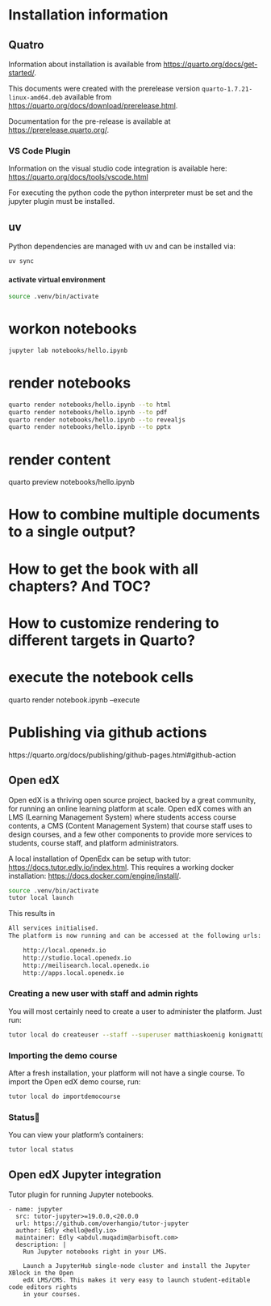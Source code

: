 # Installation information
## Quatro
Information about installation is available from
<https://quarto.org/docs/get-started/>.

This documents were created with the prerelease version `quarto-1.7.21-linux-amd64.deb` available from 
<https://quarto.org/docs/download/prerelease.html>.

Documentation for the pre-release is available at 
<https://prerelease.quarto.org/>.

### VS Code Plugin
Information on the visual studio code integration is available here:
<https://quarto.org/docs/tools/vscode.html>

For executing the python code the python interpreter must be set and the jupyter plugin must be installed.


## uv
Python dependencies are managed with uv and can be installed via:
```bash
uv sync
```

#### activate virtual environment
```bash
source .venv/bin/activate
```

# workon notebooks
```bash
jupyter lab notebooks/hello.ipynb
```

# render notebooks
```bash
quarto render notebooks/hello.ipynb --to html
quarto render notebooks/hello.ipynb --to pdf
quarto render notebooks/hello.ipynb --to revealjs
quarto render notebooks/hello.ipynb --to pptx
```


# render content
quarto preview notebooks/hello.ipynb


# How to combine multiple documents to a single output?
# How to get the book with all chapters? And TOC?

# How to customize rendering to different targets in Quarto?

# execute the notebook cells
quarto render notebook.ipynb --execute

# Publishing via github actions
https://quarto.org/docs/publishing/github-pages.html#github-action


## Open edX
Open edX is a thriving open source project, backed by a great community, for running an online learning platform at scale. Open edX comes with an LMS (Learning Management System) where students access course contents, a CMS (Content Management System) that course staff uses to design courses, and a few other components to provide more services to students, course staff, and platform administrators.

A local installation of OpenEdx can be setup with tutor: <https://docs.tutor.edly.io/index.html>. This requires a working docker installation: <https://docs.docker.com/engine/install/>.

```bash
source .venv/bin/activate
tutor local launch
```
This results in 
```bash
All services initialised.
The platform is now running and can be accessed at the following urls:

    http://local.openedx.io
    http://studio.local.openedx.io
    http://meilisearch.local.openedx.io
    http://apps.local.openedx.io
```


### Creating a new user with staff and admin rights
You will most certainly need to create a user to administer the platform. Just run:
```bash
tutor local do createuser --staff --superuser matthiaskoenig konigmatt@googlemail.com
```

### Importing the demo course
After a fresh installation, your platform will not have a single course. To import the Open edX demo course, run:
```bash
tutor local do importdemocourse
```

### Status
You can view your platform’s containers:
```bash
tutor local status
```

## Open edX Jupyter integration

Tutor plugin for running Jupyter notebooks.
```
- name: jupyter
  src: tutor-jupyter>=19.0.0,<20.0.0
  url: https://github.com/overhangio/tutor-jupyter
  author: Edly <hello@edly.io>
  maintainer: Edly <abdul.muqadim@arbisoft.com>
  description: |
    Run Jupyter notebooks right in your LMS.

    Launch a JupyterHub single-node cluster and install the Jupyter XBlock in the Open
    edX LMS/CMS. This makes it very easy to launch student-editable code editors rights
    in your courses.
```